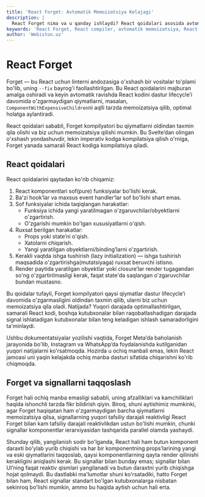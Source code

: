 ```yaml
---
title: 'React Forget: Avtomatik Memoizatsiya Kelajagi'
description: |
  React Forget nima va u qanday ishlaydi? React qoidalari asosida avtomatik memoizatsiya qiluvchi yangi kompilyator va uning signallarga nisbatan o'rnini o'rganing.
keywords: 'React Forget, React compiler, avtomatik memoizatsiya, React qoidalari, signals, signallar, reaktivlik, optimallashtirish, Svelte, Meta, webiston'
author: 'Webiston.uz'
---
```


# React Forget

Forget — bu React uchun linterni andozasiga o'xshash bir vositalar to'plami bo'lib, uning `--fix` bayrog'i faollashtirilgan. Bu React qoidalarini majburan amalga oshiradi va keyin avtomatik ravishda React kodini dastur lifecycle’i davomida o'zgarmaydigan qiymatlarni, masalan, `ComponentWithExpensiveChildren`ni aqlli tarzda memoizatsiya qilib, optimal holatga aylantiradi.

React qoidalari sababli, Forget kompilyatori bu qiymatlarni oldindan taxmin qila olishi va biz uchun memoizatsiya qilishi mumkin. Bu Svelte’dan olingan o'xshash yondashuvdir, lekin imperativ kodga kompilatsiya qilish o'rniga, Forget yanada samarali React kodiga kompilatsiya qiladi.

## React qoidalari

React qoidalarini qaytadan ko'rib chiqamiz:

1. React komponentlari sof(pure) funksiyalar bo'lishi kerak.
2. Ba'zi hook’lar va maxsus event handler’lar sof bo'lishi shart emas.
3. Sof funksiyalar ichida taqiqlangan harakatlar:
   - Funksiya ichida yangi yaratilmagan o'zgaruvchilar/obyektlarni o'zgartirish.
   - O'zgarishi mumkin bo'lgan xususiyatlarni o'qish.
4. Ruxsat berilgan harakatlar:
   - Props yoki state’ni o'qish.
   - Xatolarni chiqarish.
   - Yangi yaratilgan obyektlarni/binding’larni o'zgartirish.
5. Kerakli vaqtda ishga tushirish (lazy initialization) — ishga tushirish maqsadida o'zgartirishga(mutatsiyaga) ruxsat beruvchi istisno.
6. Render paytida yaratilgan obyektlar yoki closure’lar render tugagandan so'ng o'zgartirilmasligi kerak, faqat state'da saqlangan o'zgaruvchilar bundan mustasno.

Bu qoidalar tufayli, Forget kompilyatori qaysi qiymatlar dastur lifecycle’i davomida o'zgarmasligini oldindan taxmin qilib, ularni biz uchun memoizatsiya qila oladi. Natijada? Yuqori darajada optimallashtirilgan, samarali React kodi, boshqa kutubxonalar bilan raqobatlashadigan darajada signal ishlatadigan kutubxonalar bilan teng keladigan ishlash samaradorligini ta'minlaydi.

Ushbu dokumentatsiyalar yozilishi vaqtida, Forget Meta’da baholanish jarayonida bo'lib, Instagram va WhatsApp’da foydalanishda kutilganidan yuqori natijalarni ko'rsatmoqda. Hozirda u ochiq manbali emas, lekin React jamoasi uni yaqin kelajakda ochiq manba dasturi sifatida chiqarishni ko'rib chiqmoqda.

## Forget va signallarni taqqoslash

Forget hali ochiq manba emasligi sababli, uning afzalliklari va kamchiliklari haqida ishonchli tarzda fikr bildirish qiyin. Biroq, shuni aytishimiz mumkinki, agar Forget haqiqatan ham o'zgarmaydigan barcha qiymatlarni memoizatsiya qilsa, signallarning yuqori tafsiliy darajali reaktivligi React Forget bilan kam tafsiliy darajali reaktivlikdan ustun bo'lishi mumkin, chunki signallar komponentlar ierarxiyasidan tashqarida parallel olamda yashaydi.

Shunday qilib, yangilanish sodir bo'lganda, React hali ham butun komponent daraxti bo'ylab yurib chiqishi va har bir komponentning props’larining yangi va eski qiymatlarini taqqoslab, qaysi komponentlarning qayta render qilinishi kerakligini aniqlashi kerak. Bu signallar bilan bunday emas; signallar bilan UI’ning faqat reaktiv qismlari yangilanadi va butun daraxtni yurib chiqishga hojat qolmaydi. Bu dastlabki ma'lumotlar shuni ko'rsatadiki, hatto Forget bilan ham, React signallar standart bo'lgan kutubxonalarga nisbatan sekinroq bo'lishi mumkin, ammo bu haqida aytish uchun hali erta.
